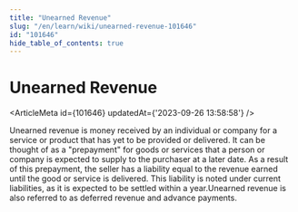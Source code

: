 ```yaml
---
title: "Unearned Revenue"
slug: "/en/learn/wiki/unearned-revenue-101646"
id: "101646"
hide_table_of_contents: true
---
```



# Unearned Revenue

<ArticleMeta id={101646} updatedAt={'2023-09-26 13:58:58'} />
<div className='border-solid border-b border-t-0 my-4 border-[var(--ifm-color-gray-300)]' />

Unearned revenue is money received by an individual or company for a service or product that has yet to be provided or delivered. It can be thought of as a "prepayment" for goods or services that a person or company is expected to supply to the purchaser at a later date. As a result of this prepayment, the seller has a liability equal to the revenue earned until the good or service is delivered. This liability is noted under current liabilities, as it is expected to be settled within a year.Unearned revenue is also referred to as deferred revenue and advance payments.
